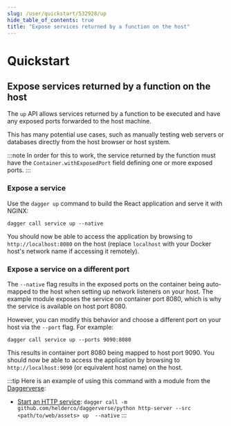 ```yaml
---
slug: /user/quickstart/532928/up
hide_table_of_contents: true
title: "Expose services returned by a function on the host"
---
```


# Quickstart

## Expose services returned by a function on the host

The `up` API allows services returned by a function to be executed and have any exposed ports forwarded to the host machine.

This has many potential use cases, such as manually testing web servers or databases directly from the host browser or host system.

:::note
In order for this to work, the service returned by the function must have the `Container.withExposedPort` field defining one or more exposed ports.
:::

### Expose a service

Use the `dagger up` command to build the React application and serve it with NGINX:

```shell
dagger call service up --native
```

You should now be able to access the application by browsing to `http://localhost:8080` on the host (replace `localhost` with your Docker host's network name if accessing it remotely).

### Expose a service on a different port

The `--native` flag results in the exposed ports on the container being auto-mapped to the host when setting up network listeners on your host. The example module exposes the service on container port 8080, which is why the service is available on host port 8080.

However, you can modify this behavior and choose a different port on your host via the `--port` flag. For example:

```shell
dagger call service up --ports 9090:8080
```

This results in container port 8080 being mapped to host port 9090. You should now be able to access the application by browsing to `http://localhost:9090` (or equivalent host name) on the host.

:::tip
Here is an example of using this command with a module from the [Daggerverse](https://daggerverse.dev/):

- [Start an HTTP service](https://github.com/helderco/daggerverse/tree/main/python/): `dagger call -m github.com/helderco/daggerverse/python http-server --src <path/to/web/assets> up  --native`
:::
